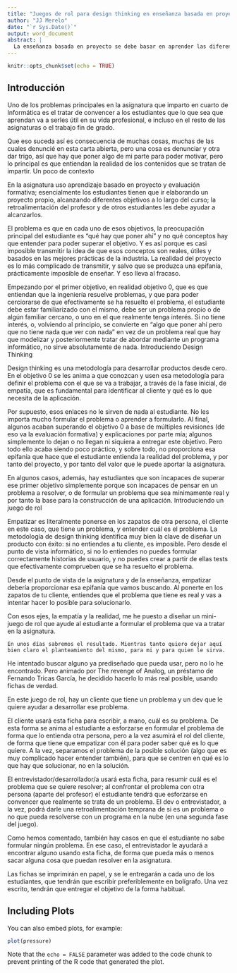 ```yaml
---
title: "Juegos de rol para design thinking en enseñanza basada en proyecto"
author: "JJ Merelo"
date: "`r Sys.Date()`"
output: word_document
abstract: |
  La enseñanza basada en proyecto se debe basar en aprender las diferentes metodologías aplicables en diferentes fases del desarrollo del mismo. En la fase inicial de diseño del proyecto, *design thinking* es una de las metodologías más aceptadas. Para aprender esa metodología se ha diseñado un juego de rol y se ha hecho una experiencia en la asignatura Infraestructura Virtual del grado en Ingeniería Informática. En este trabajo trataremos de exponer en qué ha consistido la experiencia y los resultados, todavía iniciales, obtenidos.
---
```


```r
knitr::opts_chunk$set(echo = TRUE)
```

## Introducción

 Uno de los problemas principales en la asignatura que imparto en cuarto de Informática es el tratar de convencer a los estudiantes que lo que sea que aprendan va a serles útil en su vida profesional, e incluso en el resto de las asignaturas o el trabajo fin de grado.

Que eso suceda así es consecuencia de muchas cosas, muchas de las cuales denuncié en esta carta abierta, pero una cosa es denunciar y otra dar trigo, así que hay que poner algo de mi parte para poder motivar, pero lo principal es que entiendan la realidad de los contenidos que se tratan de impartir.
Un poco de contexto

En la asignatura uso aprendizaje basado en proyecto y evaluación formativa; esencialmente los estudiantes tienen que ir elaborando un proyecto propio, alcanzando diferentes objetivos a lo largo del curso; la retroalimentación del profesor y de otros estudiantes les debe ayudar a alcanzarlos.

El problema es que en cada uno de esos objetivos, la preocupación principal del estudiante es "qué hay que poner ahí" y no qué conceptos hay que entender para poder superar el objetivo. Y es así porque es casi imposible transmitir la idea de que esos conceptos son reales, útiles y basados en las mejores prácticas de la industria. La realidad del proyecto es lo más complicado de transmitir, y salvo que se produzca una epifanía, prácticamente imposible de enseñar. Y eso lleva al fracaso.

Empezando por el primer objetivo, en realidad objetivo 0, que es que entiendan que la ingeniería resuelve problemas, y que para poder cerciorarse de que efectivamente se ha resuelto el problema, el estudiante debe estar familiarizado con el mismo, debe ser un problema propio o de algún familiar cercano, o uno en el que realmente tenga interés. Si no tiene interés, o, volviendo al principio, se convierte en "algo que poner ahí pero que no tiene nada que ver con nada" en vez de un problema real que hay que modelizar y posteriormente tratar de abordar mediante un programa informático, no sirve absolutamente de nada.
Introduciendo Design Thinking

Design thinking es una metodología para desarrollar productos desde cero. En el objetivo 0 se les anima a que conozcan y usen esa metodología para definir el problema con el que se va a trabajar, a través de la fase inicial, de empatía, que es fundamental para identificar al cliente y qué es lo que necesita de la aplicación.

Por supuesto, esos enlaces no le sirven de nada al estudiante. No les importa mucho formular el problema o aprender a formularlo. Al final, algunos acaban superando el objetivo 0 a base de múltiples revisiones (de eso va la evaluación formativa) y explicaciones por parte mía; algunos simplemente lo dejan o no llegan ni siquiera a entregar este objetivo. Pero todo ello acaba siendo poco práctico, y sobre todo, no proporciona esa epifanía que hace que el estudiante entienda la realidad del problema, y por tanto del proyecto, y por tanto del valor que le puede aportar la asignatura.

En algunos casos, además, hay estudiantes que son incapaces de superar ese primer objetivo simplemente porque son incapaces de pensar en un problema a resolver, o de formular un problema que sea mínimamente real y por tanto la base para la construcción de una aplicación.
Introduciendo un juego de rol

Empatizar es literalmente ponerse en los zapatos de otra persona, el cliente en este caso, que tiene un problema, y entender cuál es el problema. La metodología de design thinking identifica muy bien la clave de diseñar un producto con éxito: si no entiendes a tu cliente, es imposible. Pero desde el punto de vista informático, si no lo entiendes no puedes formular correctamente historias de usuario, y no puedes crear a partir de ellas tests que efectivamente comprueben que se ha resuelto el problema.

Desde el punto de vista de la asignatura y de la enseñanza, empatizar debería proporcionar esa epifanía que vamos buscando. Al ponerte en los zapatos de tu cliente, entiendes que el problema que tiene es real y vas a intentar hacer lo posible para solucionarlo.

Con esos ejes, la empatía y la realidad, me he puesto a diseñar un mini-juego de rol que ayude al estudiante a formular el problema que va a tratar en la asignatura.

    En unos días sabremos el resultado. Mientras tanto quiero dejar aquí bien claro el planteamiento del mismo, para mi y para quien le sirva. 

He intentado buscar alguno ya prediseñado que pueda usar, pero no lo he encontrado. Pero animado por The revenge of Analog, un préstamo de Fernando Tricas García, he decidido hacerlo lo más real posible, usando fichas de verdad.

En este juego de rol, hay un cliente que tiene un problema y un dev que le quiere ayudar a desarrollar ese problema.

El cliente usará esta ficha para escribir, a mano, cuál es su problema. De esta forma se anima al estudiante a esforzarse en formular el problema de forma que lo entienda otra persona, pero a la vez asumirá el rol del cliente, de forma que tiene que empatizar con él para poder saber qué es lo que quiere. A la vez, separamos el problema de la posible solución (algo que es muy complicado hacer entender también), para que se centren en qué es lo que hay que solucionar, no en la solución.

El entrevistador/desarrollador/a usará esta ficha, para resumir cuál es el problema que se quiere resolver; al confrontar el problema con otra persona (aparte del profesor) el estudiante tendrá que esforzarse en convencer que realmente se trata de un problema. El dev o entrevistador, a la vez, podrá darle una retroalimentación temprana de si es un problema o no que pueda resolverse con un programa en la nube (en una segunda fase del juego).

Como hemos comentado, también hay casos en que el estudiante no sabe formular ningún problema. En ese caso, el entrevistador le ayudará a encontrar alguno usando esta ficha, de forma que pueda más o menos sacar alguna cosa que puedan resolver en la asignatura.

Las fichas se imprimirán en papel, y se le entregarán a cada uno de los estudiantes, que tendrán que escribir preferiblemente en bolígrafo. Una vez escrito, tendrán que entregar el objetivo de la forma habitual. 

## Including Plots

You can also embed plots, for example:

```r
plot(pressure)
```

Note that the `echo = FALSE` parameter was added to the code chunk to prevent printing of the R code that generated the plot.
